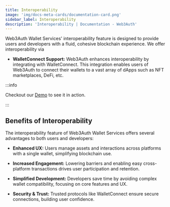 ```yaml
---
title: Interoperability
image: 'img/docs-meta-cards/documentation-card.png'
sidebar_label: Interoperability
description: 'Interoperability | Documentation - Web3Auth'
---
```


Web3Auth Wallet Services' interoperability feature is designed to provide users and developers with a fluid, cohesive blockchain experience. We offer interoperability via

- **WalletConnect Support:** Web3Auth enhances interoperability by integrating with WalletConnect. This integration enables users of Web3Auth to connect their wallets to a vast array of dApps such as NFT marketplaces, DeFi, etc.

:::info

Checkout our [Demo](https://demo.web3auth.io) to see it in action.

:::

## Benefits of Interoperability​

The interoperability feature of Web3Auth Wallet Services offers several advantages to both users and developers:

- **Enhanced UX:** Users manage assets and interactions across platforms with a single wallet, simplifying blockchain use.

- **Increased Engagement:** Lowering barriers and enabling easy cross-platform transactions drives user participation and retention.

- **Simplified Development:** Developers save time by avoiding complex wallet compatibility, focusing on core features and UX.

- **Security & Trust:** Trusted protocols like WalletConnect ensure secure connections, building user confidence.
